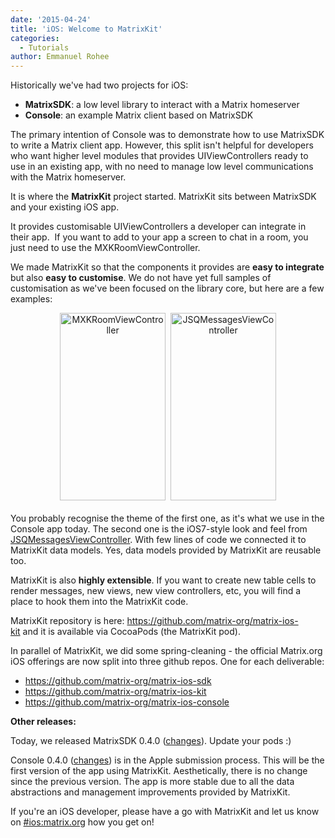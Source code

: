 ```yaml
---
date: '2015-04-24'
title: 'iOS: Welcome to MatrixKit'
categories:
  - Tutorials
author: Emmanuel Rohee
---
```


Historically we've had two projects for iOS:
<ul>
	<li><strong>MatrixSDK</strong>: a low level library to interact with a Matrix homeserver</li>
	<li><strong>Console</strong>: an example Matrix client based on MatrixSDK</li>
</ul>

The primary intention of Console was to demonstrate how to use MatrixSDK to write a Matrix client app.
However, this split isn't helpful for developers who want higher level modules that provides UIViewControllers ready to use in an existing app, with no need to manage low level communications with the Matrix homeserver.

It is where the <strong>MatrixKit</strong> project started. MatrixKit sits between MatrixSDK and your existing iOS app.

It provides customisable UIViewControllers a developer can integrate in their app.  If you want to add to your app a screen to chat in a room, you just need to use the MXKRoomViewController.

We made MatrixKit so that the components it provides are <strong>easy to integrate</strong> but also <strong>easy to customise</strong>. We do not have yet full samples of customisation as we've been focused on the library core, but here are a few examples:
<br/>
<div style="text-align: center">
<img class="alignnone size-medium wp-image-918" src="http://matrix.org/blog/wp-content/uploads/2015/04/MXKRoomViewController-169x300.jpeg" alt="MXKRoomViewController" width="169" height="300" />  <img class="alignnone size-medium wp-image-917" src="http://matrix.org/blog/wp-content/uploads/2015/04/JSQMessagesViewController-169x300.jpeg" alt="JSQMessagesViewController" width="169" height="300" />
</div>
<br/>
You probably recognise the theme of the first one, as it's what we use in the Console app today.
The second one is the iOS7-style look and feel from <a href="https://github.com/jessesquires/JSQMessagesViewController">JSQMessagesViewController</a>. With few lines of code we connected it to MatrixKit data models. Yes, data models provided by MatrixKit are reusable too.

MatrixKit is also <strong>highly extensible</strong>. If you want to create new table cells to render messages, new views, new view controllers, etc, you will find a place to hook them into the MatrixKit code.

MatrixKit repository is here: <a href="https://github.com/matrix-org/matrix-ios-kit">https://github.com/matrix-org/matrix-ios-kit</a> and it is available via CocoaPods (the MatrixKit pod).

In parallel of MatrixKit, we did some spring-cleaning - the official Matrix.org iOS offerings are now split into three github repos. One for each deliverable:
<ul>
	<li><a href="https://github.com/matrix-org/matrix-ios-sdk">https://github.com/matrix-org/matrix-ios-sdk</a></li>
	<li><a href="https://github.com/matrix-org/matrix-ios-kit">https://github.com/matrix-org/matrix-ios-kit</a></li>
	<li><a href="https://github.com/matrix-org/matrix-ios-console">https://github.com/matrix-org/matrix-ios-console</a></li>
</ul>

<strong>Other releases:</strong>

Today, we released MatrixSDK 0.4.0 (<a href="https://github.com/matrix-org/matrix-ios-sdk/blob/master/CHANGES.rst#changes-in-matrix-ios-sdk-in-040-2015-04-23">changes</a>). Update your pods :)

Console 0.4.0 (<a href="https://github.com/matrix-org/matrix-ios-console/blob/master/CHANGES.rst#changes-in-console-in-040-2015-04-23">changes</a>) is in the Apple submission process. This will be the first version of the app using MatrixKit. Aesthetically, there is no change since the previous version. The app is more stable due to all the data abstractions and management improvements provided by MatrixKit.

If you're an iOS developer, please have a go with MatrixKit and let us know on <a href="https://matrix.org/beta/#/room/#ios:matrix.org">#ios:matrix.org</a> how you get on!